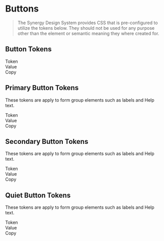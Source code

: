 
<Meta title="Synergy Design System/Developer Docs/Tokens/Button"/>

# Buttons

> The Synergy Design System provides CSS that is pre-configured to utilize the tokens below. They should not be used for any purpose other than the element or semantic meaning they where created for.

## Button Tokens

<div className="table token margin-top">
  <div>
    <div>Token</div>
    <div>Value</div>
    <div>Copy</div>
  </div>
  <TokenList tokens={theme.component.button.sizing} prefix="--sds-component-button-sizing"></TokenList>
  <TokenList tokens={theme.component.button.spacing} prefix="--sds-component-button-spacing"></TokenList>
  <TokenList tokens={theme.component.button['text-case']} prefix="--sds-component-button-text-case"></TokenList>
  <TokenList tokens={theme.component.button['text-decoration']} prefix="--sds-component-button-text-decoration"></TokenList>
  <TokenList tokens={theme.component.button['paragraph-spacing']} prefix="--sds-component-button-paragraph-spacing"></TokenList>
  <TokenList tokens={theme.component.button['letter-spacing']} prefix="--sds-component-button-letter-spacing"></TokenList>
  <TokenList tokens={theme.component.button['font-weight']} prefix="--sds-component-button-font-weight"></TokenList>
  <TokenList tokens={theme.component.button['line-height']} prefix="--sds-component-button-line-height"></TokenList>
  <TokenList tokens={theme.component.button['font-family']} prefix="--sds-component-button-font-family"></TokenList>
  <TokenList tokens={theme.component.button['font-size']} prefix="--sds-component-button-font-size"></TokenList>
</div>

## Primary Button Tokens

These tokens are apply to form group elements such as labels and Help text.

<div className="table token">
  <div>
    <div>Token</div>
    <div>Value</div>
    <div>Copy</div>
  </div>
  <TokenList tokens={theme.component.button.color.primary} prefix="--sds-component-button-color-primary"></TokenList>
  <TokenRow k="primary" value={theme.component.button['border-radius'].primary} prefix="--sds-component-button-border-radius-primary"></TokenRow>
</div>

## Secondary Button Tokens

These tokens are apply to form group elements such as labels and Help text.

<div className="table token">
  <div>
    <div>Token</div>
    <div>Value</div>
    <div>Copy</div>
  </div>
  <TokenList tokens={theme.component.button.color.secondary} prefix="--sds-component-button-color-secondary"></TokenList>
  <TokenRow k="secondary" value={theme.component.button['border-radius'].secondary} prefix="--sds-component-button-border-radius-secondary"></TokenRow>
</div>

## Quiet Button Tokens

These tokens are apply to form group elements such as labels and Help text.

<div className="table token">
  <div>
    <div>Token</div>
    <div>Value</div>
    <div>Copy</div>
  </div>
  <TokenList tokens={theme.component.button.color.quiet} prefix="--sds-component-button-color-quiet"></TokenList>
  <TokenRow k="quiet" value={theme.component.button['border-radius'].quiet} prefix="--sds-component-button-border-radius-quiet"></TokenRow>
  <TokenList tokens={theme.component.button['border-width'].quiet} prefix="--sds-component-button-border-width-quiet"></TokenList>
</div>
